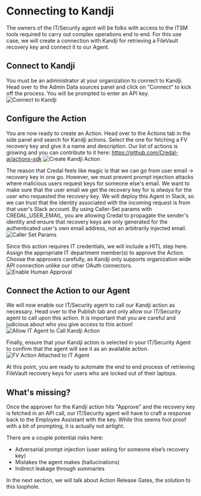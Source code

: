 # Connecting to Kandji

The owners of the IT/Security agent will be folks with access to the ITSM tools required to carry out complex operations end to end. For this use case, we will create a connection with Kandji for retrieving a FileVault recovery key and connect it to our Agent.

## Connect to Kandji

You must be an administrator at your organization to connect to Kandji. Head over to the Admin Data sources panel and click on "Connect" to kick off the process. You will be prompted to enter an API key.
![Connect to Kandji](/docs/assets/it-security-use-cases/connect-to-kandji.png)

## Configure the Action

You are now ready to create an Action. Head over to the Actions tab in the side panel and search for Kandji actions. Select the one for fetching a FV recovery key and give it a name and description. Our list of actions is growing and you can contribute to it here: https://github.com/Credal-ai/actions-sdk
![Create Kandji Action](/docs/assets/it-security-use-cases/create-kandji-action.png)

The reason that Credal feels like magic is that we can go from user email -> recovery key in one go. However, we must prevent prompt injection attacks where malicious users request keys for someone else's email. We want to make sure that the user email we get the recovery key for is *always* for the user who requested the recovery key. We will deploy this Agent in Slack, so we can trust that the identity associated with the incoming request is from that user's Slack account. By using Caller-Set params with CREDAL_USER_EMAIL, you are allowing Credal to propagate the sender's identity and ensure that recovery keys are only generated for the authenticated user's own email address, not an arbitrarily injected email. 
![Caller Set Params](/docs/assets/it-security-use-cases/caller-set-param.png)

Since this action requires IT credentials, we will include a HITL step here. Assign the appropriate IT department member(s) to approve the Action. Choose the approvers carefully, as Kandji only supports organization wide API connection unlike our other OAuth connectors.
![Enable Human Approval](/docs/assets/it-security-use-cases/enable-human-approval.png)

## Connect the Action to our Agent

We will now enable our IT/Security agent to call our Kandji action as necessary. Head over to the Publish tab and only allow our IT/Security agent to call upon this action. It is important that you are careful and judicious about who you give access to this action!
![Allow IT Agent to Call Kandji Action](/docs/assets/it-security-use-cases/allow-it-agent-to-call-kandji-action.png)

Finally, ensure that your Kandji action is selected in your IT/Security Agent to confirm that the agent will see it as an available action.
![FV Action Attached to IT Agent](/docs/assets/it-security-use-cases/fv-action-attached-to-it-agent.png)

At this point, you are ready to automate the end to end process of retrieving FileVault recovery keys for users who are locked out of their laptops.

## What's missing?

Once the approver for the Kandji action hits "Approve" and the recovery key is fetched in an API call, our IT/Security agent will have to craft a response back to the Employee Assistant with the key. While this seems fool proof with a bit of prompting, it is actually not airtight.

There are a couple potential risks here:

- Adversarial prompt injection (user asking for someone else’s recovery key)
- Mistakes the agent makes (hallucinations)
- Indirect leakage through summaries

In the next section, we will talk about Action Release Gates, the solution to this loophole.
